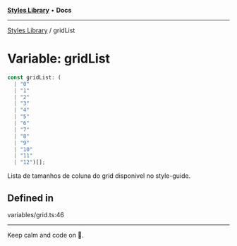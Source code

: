 
<Meta title="Libs/Styles/variables/gridList" />



[**Styles Library**](/?path=/docs/libs-styles-overview--page) • **Docs**

***

[Styles Library](/?path=/docs/libs-styles-overview--page) / gridList

# Variable: gridList

```ts
const gridList: (
  | "0"
  | "1"
  | "2"
  | "3"
  | "4"
  | "5"
  | "6"
  | "7"
  | "8"
  | "9"
  | "10"
  | "11"
  | "12")[];
```

Lista de tamanhos de coluna do grid disponivel no style-guide.

## Defined in

variables/grid.ts:46


***

Keep calm and code on 🤘.